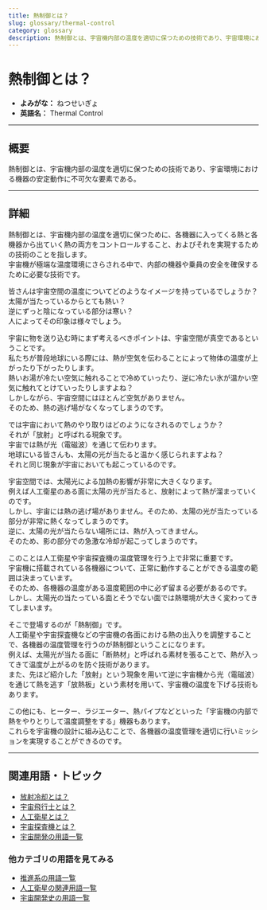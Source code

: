 ```yaml
---
title: 熱制御とは？
slug: glossary/thermal-control
category: glossary
description: 熱制御とは、宇宙機内部の温度を適切に保つための技術であり、宇宙環境における機器の安定動作に不可欠な要素である。
---
```



<Head>
  <script type="application/ld+json">
    {`{
      "@context": "https://schema.org",
      "@type": "DefinedTerm",
      "name": "熱制御",
      "inDefinedTermSet": "https://www.space-portal.org",
      "termCode": "explorer/thermal-control",
      "description": "熱制御とは、宇宙機内部の温度を適切に保つための技術であり、宇宙環境における機器の安定動作に不可欠な要素である。",
      "url": "https://www.space-portal.org/docs/glossary/thermal-control"
    }`}
  </script>
</Head>

# 熱制御とは？

- **よみがな：** ねつせいぎょ  
- **英語名：** Thermal Control  

---

## 概要

熱制御とは、宇宙機内部の温度を適切に保つための技術であり、宇宙環境における機器の安定動作に不可欠な要素である。

---

## 詳細

熱制御とは、宇宙機内部の温度を適切に保つために、各機器に入ってくる熱と各機器から出ていく熱の両方をコントロールすること、およびそれを実現するための技術のことを指します。  
宇宙機が極端な温度環境にさらされる中で、内部の機器や乗員の安全を確保するために必要な技術です。  

皆さんは宇宙空間の温度についてどのようなイメージを持っているでしょうか？  
太陽が当たっているからとても熱い？  
逆にずっと陰になっている部分は寒い？  
人によってその印象は様々でしょう。  

宇宙に物を送り込む時にまず考えるべきポイントは、宇宙空間が真空であるということです。  
私たちが普段地球にいる際には、熱が空気を伝わることによって物体の温度が上がったり下がったりします。  
熱いお湯が冷たい空気に触れることで冷めていったり、逆に冷たい氷が温かい空気に触れてとけていったりしますよね？  
しかしながら、宇宙空間にはほとんど空気がありません。  
そのため、熱の逃げ場がなくなってしまうのです。  

では宇宙において熱のやり取りはどのようになされるのでしょうか？  
それが「放射」と呼ばれる現象です。  
宇宙では熱が光（電磁波）を通じて伝わります。  
地球にいる皆さんも、太陽の光が当たると温かく感じられますよね？  
それと同じ現象が宇宙においても起こっているのです。  

宇宙空間では、太陽光による加熱の影響が非常に大きくなります。  
例えば人工衛星のある面に太陽の光が当たると、放射によって熱が溜まっていくのです。  
しかし、宇宙には熱の逃げ場がありません。そのため、太陽の光が当たっている部分が非常に熱くなってしまうのです。  
逆に、太陽の光が当たらない場所には、熱が入ってきません。  
そのため、影の部分での急激な冷却が起こってしまうのです。  

このことは人工衛星や宇宙探査機の温度管理を行う上で非常に重要です。  
宇宙機に搭載されている各機器について、正常に動作することができる温度の範囲は決まっています。  
そのため、各機器の温度がある温度範囲の中に必ず留まる必要があるのです。  
しかし、太陽光の当たっている面とそうでない面では熱環境が大きく変わってきてしまいます。  

そこで登場するのが「熱制御」です。  
人工衛星や宇宙探査機などの宇宙機の各面における熱の出入りを調整することで、各機器の温度管理を行うのが熱制御ということになります。  
例えば、太陽光が当たる面に「断熱材」と呼ばれる素材を張ることで、熱が入ってきて温度が上がるのを防ぐ技術があります。  
また、先ほど紹介した「放射」という現象を用いて逆に宇宙機から光（電磁波）を通じて熱を逃す「放熱板」という素材を用いて、宇宙機の温度を下げる技術もあります。  

この他にも、ヒーター、ラジエーター、熱パイプなどといった「宇宙機の内部で熱をやりとりして温度調整をする」機器もあります。  
これらを宇宙機の設計に組み込むことで、各機器の温度管理を適切に行いミッションを実現することができるのです。  

---

## 関連用語・トピック

- [放射冷却とは？](glossary/radiative-cooling)
- [宇宙飛行士とは？](glossary/astronaut)  
- [人工衛星とは？](satellite/satellite)
- [宇宙探査機とは？](explorer/space-probe)
- [宇宙開発の用語一覧](category/glossary)

### 他カテゴリの用語を見てみる

- [推進系の用語一覧](category/propulsion)
- [人工衛星の関連用語一覧](category/satellite)
- [宇宙開発史の用語一覧](category/history)
